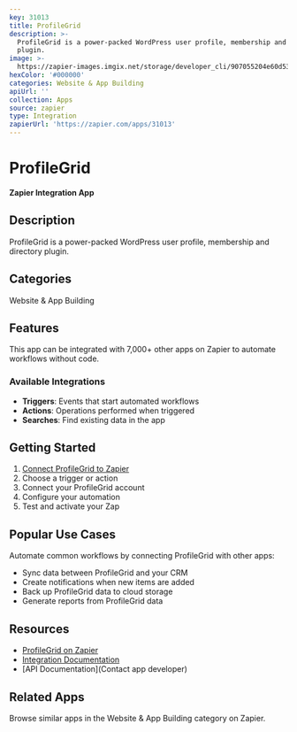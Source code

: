 ```yaml
---
key: 31013
title: ProfileGrid
description: >-
  ProfileGrid is a power-packed WordPress user profile, membership and directory
  plugin.
image: >-
  https://zapier-images.imgix.net/storage/developer_cli/907055204e60d53117227028adc5aa40_2.png?auto=format%2Ccompress&ixlib=python-3.0.0&q=50
hexColor: '#000000'
categories: Website & App Building
apiUrl: ''
collection: Apps
source: zapier
type: Integration
zapierUrl: 'https://zapier.com/apps/31013'
---
```

# ProfileGrid

**Zapier Integration App**

## Description

ProfileGrid is a power-packed WordPress user profile, membership and directory plugin.

## Categories

Website & App Building

## Features

This app can be integrated with 7,000+ other apps on Zapier to automate workflows without code.

### Available Integrations

- **Triggers**: Events that start automated workflows
- **Actions**: Operations performed when triggered
- **Searches**: Find existing data in the app

## Getting Started

1. [Connect ProfileGrid to Zapier](https://zapier.com/apps/31013)
2. Choose a trigger or action
3. Connect your ProfileGrid account
4. Configure your automation
5. Test and activate your Zap

## Popular Use Cases

Automate common workflows by connecting ProfileGrid with other apps:

- Sync data between ProfileGrid and your CRM
- Create notifications when new items are added
- Back up ProfileGrid data to cloud storage
- Generate reports from ProfileGrid data

## Resources

- [ProfileGrid on Zapier](https://zapier.com/apps/31013)
- [Integration Documentation](https://zapier.com/apps/31013/integrations)
- [API Documentation](Contact app developer)

## Related Apps

Browse similar apps in the Website & App Building category on Zapier.

